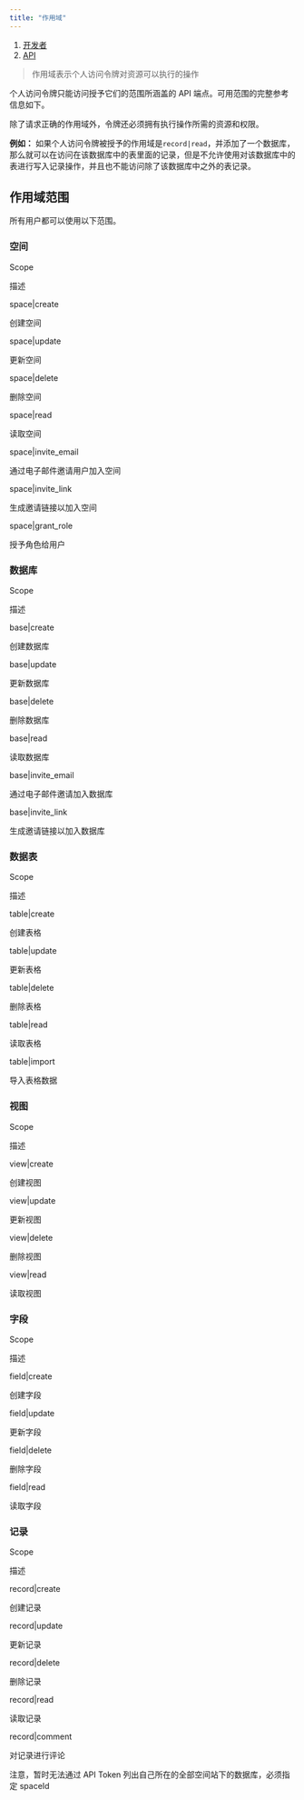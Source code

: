 ```yaml
---
title: "作用域"
---
```


1. [开发者](/kai-fa-zhe)
2. [API](/kai-fa-zhe/api)

> 作用域表示个人访问令牌对资源可以执行的操作

个人访问令牌只能访问授予它们的范围所涵盖的 API 端点。可用范围的完整参考信息如下。

除了请求正确的作用域外，令牌还必须拥有执行操作所需的资源和权限。

**例如：** 如果个人访问令牌被授予的作用域是`record|read`，并添加了一个数据库，那么就可以在访问在该数据库中的表里面的记录，但是不允许使用对该数据库中的表进行写入记录操作，并且也不能访问除了该数据库中之外的表记录。

## 作用域范围

所有用户都可以使用以下范围。

### 空间

Scope

描述

space|create

创建空间

space|update

更新空间

space|delete

删除空间

space|read

读取空间

space|invite\_email

通过电子邮件邀请用户加入空间

space|invite\_link

生成邀请链接以加入空间

space|grant\_role

授予角色给用户

### 数据库

Scope

描述

base|create

创建数据库

base|update

更新数据库

base|delete

删除数据库

base|read

读取数据库

base|invite\_email

通过电子邮件邀请加入数据库

base|invite\_link

生成邀请链接以加入数据库

### 数据表

Scope

描述

table|create

创建表格

table|update

更新表格

table|delete

删除表格

table|read

读取表格

table|import

导入表格数据

### 视图

Scope

描述

view|create

创建视图

view|update

更新视图

view|delete

删除视图

view|read

读取视图

### 字段

Scope

描述

field|create

创建字段

field|update

更新字段

field|delete

删除字段

field|read

读取字段

### 记录

Scope

描述

record|create

创建记录

record|update

更新记录

record|delete

删除记录

record|read

读取记录

record|comment

对记录进行评论

注意，暂时无法通过 API Token 列出自己所在的全部空间站下的数据库，必须指定 spaceId

